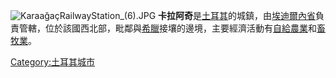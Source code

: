 [[File:KaraağaçRailwayStation_(6).JPG|thumb]]
'''卡拉阿奇'''是[[土耳其|土耳其]]的城鎮，由[[埃迪爾內省|埃迪爾內省]]負責管轄，位於該國西北部，毗鄰與[[希臘|希臘]]接壤的邊境，主要經濟活動有[[自給農業|自給農業]]和[[畜牧業|畜牧業]]。

{{Turkey-geo-stub}}
[[Category:土耳其城市|Category:土耳其城市]]